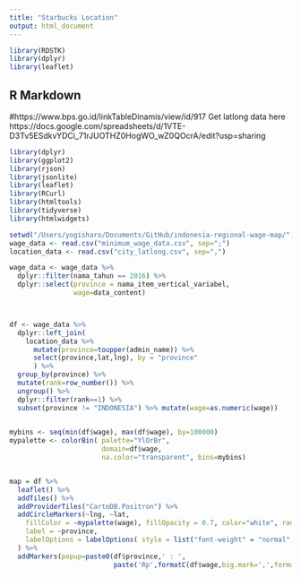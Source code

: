 ```yaml
---
title: "Starbucks Location"
output: html_document
---
```


```r
library(RDSTK)
library(dplyr)
library(leaflet)
```

## R Markdown
#https://www.bps.go.id/linkTableDinamis/view/id/917
Get latlong data here https://docs.google.com/spreadsheets/d/1VTE-D3Tv5ESdkvYDCi_71rJUOTHZ0HogWO_wZ0QOcrA/edit?usp=sharing

```r
library(dplyr)
library(ggplot2)
library(rjson)
library(jsonlite)
library(leaflet)
library(RCurl)
library(htmltools) 
library(tidyverse)
library(htmlwidgets)
```


```r
setwd("/Users/yogisharo/Documents/GitHub/indonesia-regional-wage-map/")
wage_data <- read.csv("minimum_wage_data.csv", sep=";")
location_data <- read.csv("city_latlong.csv", sep=",")
```


```r
wage_data <- wage_data %>% 
  dplyr::filter(nama_tahun == 2016) %>%
  dplyr::select(province = nama_item_vertical_variabel,
                wage=data_content) 



df <- wage_data %>% 
  dplyr::left_join(
    location_data %>% 
      mutate(province=toupper(admin_name)) %>%
      select(province,lat,lng), by = "province"
      ) %>% 
  group_by(province) %>% 
  mutate(rank=row_number()) %>% 
  ungroup() %>% 
  dplyr::filter(rank==1) %>%
  subset(province != "INDONESIA") %>% mutate(wage=as.numeric(wage))
  
```


```r
mybins <- seq(min(df$wage), max(df$wage), by=100000)
mypalette <- colorBin( palette="YlOrBr", 
                       domain=df$wage, 
                       na.color="transparent", bins=mybins)


map = df %>%
  leaflet() %>% 
  addTiles() %>%
  addProviderTiles("CartoDB.Positron") %>% 
  addCircleMarkers(~lng, ~lat, 
    fillColor = ~mypalette(wage), fillOpacity = 0.7, color="white", radius=8, stroke=FALSE,
    label = ~province,
    labelOptions = labelOptions( style = list("font-weight" = "normal", padding = "3px 8px"), textsize = "13px", direction = "auto")
  ) %>%  
  addMarkers(popup=paste0(df$province,' : ',
                          paste('Rp',formatC(df$wage,big.mark=',',format='fg'))))



```


